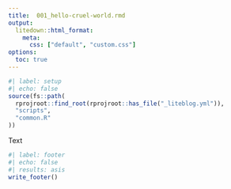 ```yaml
---
title:  001_hello-cruel-world.rmd
output:
  litedown::html_format:
    meta:
      css: ["default", "custom.css"]
options:
  toc: true
---
```


```r
#| label: setup
#| echo: false
source(fs::path(
  rprojroot::find_root(rprojroot::has_file("_liteblog.yml")),
  "scripts",
  "common.R"
))
```

Text

```r
#| label: footer
#| echo: false
#| results: asis
write_footer()
```

